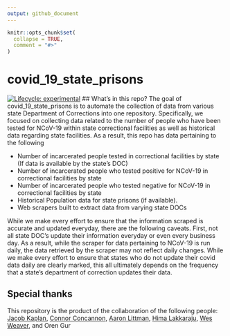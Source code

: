 ```yaml
---
output: github_document
---
```


<!-- README.md is generated from README.Rmd. Please edit that file -->

```r
knitr::opts_chunk$set(
  collapse = TRUE,
  comment = "#>"
)
```

# covid_19_state_prisons
<!-- badges: start -->
[![Lifecycle: experimental](https://img.shields.io/badge/lifecycle-experimental-orange.svg)](https://www.tidyverse.org/lifecycle/#experimental)
<!-- badges: end -->
## What's in this repo?
The goal of covid_19_state_prisons is to automate the collection of data from various state Department of Corrections into one repository. Specifically, we focused on collecting data related to the number of people who have been tested for NCoV-19 within state correctional facilities as well as historical data regarding state facilities. As a result, this repo has data pertaining to the following

- Number of incarcerated people tested in correctional facilities by state (If data is available by the state's  DOC)
- Number of incarcerated people who tested positive for NCoV-19 in correctional facilities by state 
- Number of incarcerated people who tested negative for NCoV-19 in correctional facilities by state
- Historical Population data for state prisons (if available).
- Web scrapers built to extract data from varying state DOCs

While we make every effort to ensure that the information scraped is accurate and updated everyday, there are the following caveats. First, not all state DOC's update their information everyday or even every business day. As a result, while the scraper for data pertaining to NCoV-19 is run daily, the data retrieved by the scraper may not reflect daily changes. While we make every effort to ensure that states who do not update their covid data daily are clearly marked, this all ultimately depends on the frequency that a state's department of correction updates their data.


## Special thanks
This repository is the product of the collaboration of the following people: [Jacob Kaplan](https://github.com/jacobkap), [Connor Concannon](https://github.com/concannon), [Aaron Littman](https://github.com/amlittman), [Hima Lakkaraju](https://github.com/lvhimabindu), [Wes Weaver](https://github.com/wesweaver), and Oren Gur

